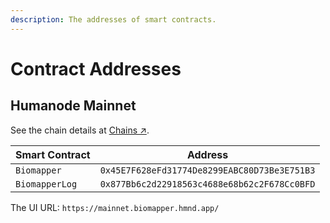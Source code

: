 ```yaml
---
description: The addresses of smart contracts.
---
```


# Contract Addresses

## Humanode Mainnet

See the chain details at [Chains ↗](https://link.humanode.io/docs/chains).

| Smart Contract | Address                                      |
| -------------- | -------------------------------------------- |
| `Biomapper`    | `0x45E7F628eFd31774De8299EABC80D73Be3E751B3` |
| `BiomapperLog` | `0x877Bb6c2d22918563c4688e68b62c2F678Cc0BFD` |

The UI URL: `https://mainnet.biomapper.hmnd.app/`
